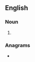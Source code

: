 ==English==

===Noun===
{{head|en|noun plural form}}

# {{plural of|cowbane|lang=en}}

===Anagrams===
* {{anagrams|en|Boscawen}}